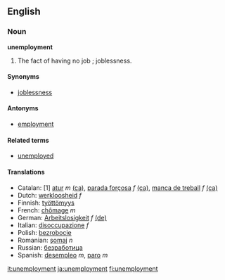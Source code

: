 ==English==

===Noun===
'''unemployment'''

# The fact of having no job<!--pertinent?, which may cause late [[filial life]]-->; joblessness.

====Synonyms====
*[[joblessness]]

====Antonyms====
*[[employment]]

====Related terms====
*[[unemployed]]

====Translations====
*Catalan: [1] [[atur]] ''m'' [[:ca:atur|(ca)]], [[parada forçosa]] ''f'' [[:ca:parada forçosa|(ca)]], [[manca de treball]] ''f'' [[:ca:manca de treball|(ca)]]
*Dutch: [[werkloosheid]] ''f''
*Finnish: [[työttömyys]]
*French: [[chômage]] ''m''
*German: [[Arbeitslosigkeit]] ''f'' [[:de:Arbeitslosigkeit|(de)]] 
*Italian: [[disoccupazione]] ''f''
*Polish: [[bezrobocie]]
*Romanian: [[şomaj]] ''n''
*Russian: [[безработица]]
*Spanish: [[desempleo]] ''m'', [[paro]] ''m''

[[it:unemployment]]
[[ja:unemployment]]
[[fi:unemployment]]